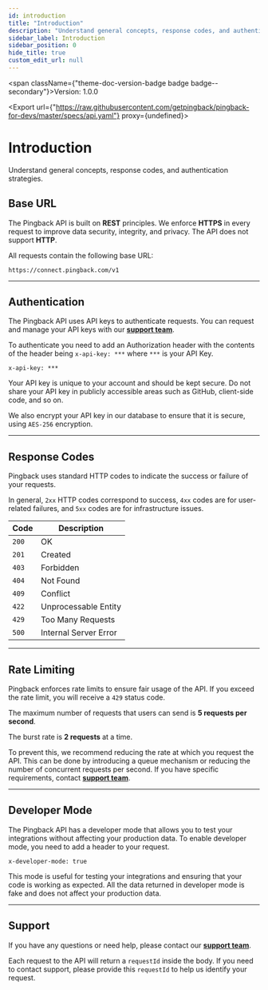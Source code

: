```yaml
---
id: introduction
title: "Introduction"
description: "Understand general concepts, response codes, and authentication strategies."
sidebar_label: Introduction
sidebar_position: 0
hide_title: true
custom_edit_url: null
---
```



<span className={"theme-doc-version-badge badge badge--secondary"}>Version: 1.0.0</span>

<Export url={"https://raw.githubusercontent.com/getpingback/pingback-for-devs/master/specs/api.yaml"} proxy={undefined}></Export>

<h1 className={"openapi__heading"}>Introduction</h1>



Understand general concepts, response codes, and authentication strategies.

## Base URL
The Pingback API is built on **REST** principles. We enforce **HTTPS** in every request to improve data security, integrity, and privacy. The API does not support **HTTP**.

All requests contain the following base URL:

```
https://connect.pingback.com/v1
```

---

## Authentication

The Pingback API uses API keys to authenticate requests. You can request and manage your API keys with our [**support team**](https://helpcenter.pingback.com/).

To authenticate you need to add an Authorization header with the contents of the header being `x-api-key: ***` where `***` is your API Key.

```
x-api-key: ***
```

Your API key is unique to your account and should be kept secure. Do not share your API key in publicly accessible areas such as GitHub, client-side code, and so on.

We also encrypt your API key in our database to ensure that it is secure, using `AES-256` encryption.

---

## Response Codes

Pingback uses standard HTTP codes to indicate the success or failure of your requests.

In general, `2xx` HTTP codes correspond to success, `4xx` codes are for user-related failures, and `5xx` codes are for infrastructure issues.

| Code   | Description |
| ------ | ----------- |
| `200`  | OK          |
| `201`  | Created     |
| `403`  | Forbidden   |
| `404`  | Not Found   |
| `409`  | Conflict    |
| `422`  | Unprocessable Entity |
| `429`  | Too Many Requests |
| `500`  | Internal Server Error |

---

## Rate Limiting

Pingback enforces rate limits to ensure fair usage of the API. If you exceed the rate limit, you will receive a `429` status code.

The maximum number of requests that users can send is **5 requests per second**.

The burst rate is **2 requests** at a time.

To prevent this, we recommend reducing the rate at which you request the API. This can be done by introducing a queue mechanism or reducing the number of concurrent requests per second. If you have specific requirements, contact [**support team**](https://helpcenter.pingback.com/).

---

## Developer Mode

The Pingback API has a developer mode that allows you to test your integrations without affecting your production data. To enable developer mode, you need to add a header to your request.

```
x-developer-mode: true
```

This mode is useful for testing your integrations and ensuring that your code is working as expected. All the data returned in developer mode is fake and does not affect your production data.

---

## Support

If you have any questions or need help, please contact our [**support team**](https://helpcenter.pingback.com/).

Each request to the API will return a `requestId` inside the body. If you need to contact support, please provide this `requestId` to help us identify your request.



      
